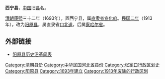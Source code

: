 '''西宁县'''，[[中国|中国]]旧[[县|县]]名。

[[清朝|清朝]][[康熙|康熙]]三十二年（1693年），置西宁县，属[[直隶省|直隶省]][[宣化府_(清朝)|宣化府]]。[[民国二年|民国二年]]（1913年），改为[[阳原县|阳原县]]，属直隶省[[口北道|口北道]]，后属[[察哈尔省|察哈尔省]]。

== 外部链接 ==
*[http://www.zjkyy.gov.cn/syscolumn/zjyy/lsyg/ 阳原县历史沿革简表] {{Wayback|url=http://www.zjkyy.gov.cn/syscolumn/zjyy/lsyg/ |date=20160304110122 }}

{{河北行政区划小作品}}
[[Category:清朝县份|Category:清朝县份]]
[[Category:中华民国河北省县份|Category:中华民国河北省县份]]
[[Category:张家口行政区划史|Category:张家口行政区划史]]
[[Category:阳原县|Category:阳原县]]
[[Category:1693年建立|Category:1693年建立]]
[[Category:1913年废除的行政区划|Category:1913年废除的行政区划]]